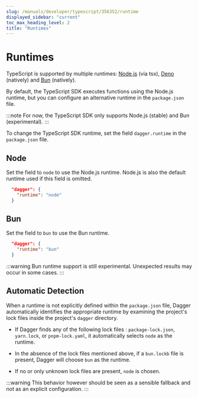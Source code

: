 ```yaml
---
slug: /manuals/developer/typescript/356352/runtime
displayed_sidebar: "current"
toc_max_heading_level: 2
title: "Runtimes"
---
```


# Runtimes

TypeScript is supported by multiple runtimes: [Node.js](https://nodejs.org/en) (via tsx), [Deno](https://deno.com/) (natively) and [Bun](https://bun.sh/) (natively).

By default, the TypeScript SDK executes functions using the Node.js runtime, but you can configure an alternative runtime in the `package.json` file.

:::note
For now, the TypeScript SDK only supports Node.js (stable) and Bun (experimental).
:::

To change the TypeScript SDK runtime, set the field `dagger.runtime` in the `package.json` file.

## Node  

Set the field to `node` to use the Node.js runtime. Node.js is also the default runtime used if this field is omitted.

```json
  "dagger": {
    "runtime": "node"
  }
```

## Bun 

Set the field to `bun` to use the Bun runtime.

```json
  "dagger": {
    "runtime": "bun"
  }
```

:::warning
Bun runtime support is still experimental. Unexpected results may occur in some cases.
:::
## Automatic Detection
When a runtime is not explicitly defined within the `package.json` file, Dagger automatically identifies the appropriate runtime by examining the project's lock files inside the project's `dagger` directory.

- If Dagger finds any of the following lock files : `package-lock.json`, `yarn.lock`, or `pnpm-lock.yaml`, it automatically selects `node` as the runtime.
- In the absence of the lock files mentioned above, if a `bun.lockb` file is present, Dagger will choose `bun` as the runtime.

- If no or only unknown lock files are present, `node` is chosen.

:::warning
This behavior however should be seen as a sensible fallback and not as an explicit configuration.
:::